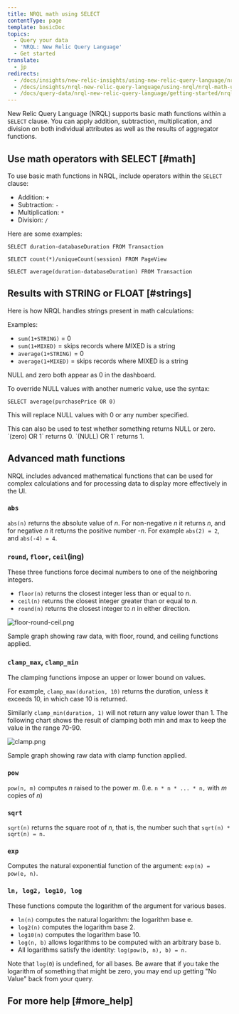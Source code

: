 ```yaml
---
title: NRQL math using SELECT
contentType: page
template: basicDoc
topics:
  - Query your data
  - 'NRQL: New Relic Query Language'
  - Get started
translate:
  - jp
redirects:
  - /docs/insights/new-relic-insights/using-new-relic-query-language/nrql-math
  - /docs/insights/nrql-new-relic-query-language/using-nrql/nrql-math-using-select
  - /docs/query-data/nrql-new-relic-query-language/getting-started/nrql-math-using-select
---
```


New Relic Query Language (NRQL) supports basic math functions within a `SELECT` clause. You can apply addition, subtraction, multiplication, and division on both individual attributes as well as the results of aggregator functions.

## Use math operators with SELECT [#math]

To use basic math functions in NRQL, include operators within the `SELECT` clause:

* Addition: `+`
* Subtraction: `-`
* Multiplication: `*`
* Division: `/`

Here are some examples:

```
SELECT duration-databaseDuration FROM Transaction
```

```
SELECT count(*)/uniqueCount(session) FROM PageView
```

```
SELECT average(duration-databaseDuration) FROM Transaction
```

## Results with STRING or FLOAT [#strings]

Here is how NRQL handles strings present in math calculations:

Examples:

* `sum(1+STRING)` = 0
* `sum(1+MIXED)` = skips records where MIXED is a string
* `average(1+STRING)` = 0
* `average(1+MIXED)` = skips records where MIXED is a string

NULL and zero both appear as 0 in the dashboard.

To override NULL values with another numeric value, use the syntax:

```
SELECT average(purchasePrice OR 0)
```

This will replace NULL values with 0 or any number specified.

<Callout variant="tip">
  This can also be used to test whether something returns NULL or zero. `(zero) OR 1` returns 0. `(NULL) OR 1` returns 1.
</Callout>

## Advanced math functions

NRQL includes advanced mathematical functions that can be used for complex calculations and for processing data to display more effectively in the UI.

### `abs`

`abs(n)` returns the absolute value of _n_. For non-negative _n_ it returns _n_, and for negative _n_ it returns the positive number -_n_. For example `abs(2) = 2`, and `abs(-4) = 4`.

### `round`, `floor`, `ceil`(ing)

These three functions force decimal numbers to one of the neighboring integers.

* `floor(n)` returns the closest integer less than or equal to _n_.
* `ceil(n)` returns the closest integer greater than or equal to _n_.
* `round(n)` returns the closest integer to _n_ in either direction.

![floor-round-ceil.png](./images/floor-round-ceil.png "floor-round-ceil.png")

Sample graph showing raw data, with floor, round, and ceiling functions applied.

### `clamp_max`, `clamp_min`

The clamping functions impose an upper or lower bound on values.

For example, `clamp_max(duration, 10)` returns the duration, unless it exceeds 10, in which case 10 is returned.

Similarly `clamp_min(duration, 1)` will not return any value lower than 1. The following chart shows the result of clamping both min and max to keep the value in the range 70-90.

![clamp.png](./images/clamp.png "clamp.png")

Sample graph showing raw data with clamp function applied.

### `pow`

`pow(n, m)` computes _n_ raised to the power _m_. (I.e. `n * n * ... * n,` with _m_ copies of _n_)

### `sqrt`

`sqrt(n)` returns the square root of _n_, that is, the number such that `sqrt(n) * sqrt(n) = n.`

### `exp`

Computes the natural exponential function of the argument: `exp(n) = pow(e, n)`.

### `ln, log2, log10, log`

These functions compute the logarithm of the argument for various bases.

* `ln(n)` computes the natural logarithm: the logarithm base e.
* `log2(n)` computes the logarithm base 2.
* `log10(n)` computes the logarithm base 10.
* `log(n, b)` allows logarithms to be computed with an arbitrary base b.
* All logarithms satisfy the identity: `log(pow(b, n), b) = n.`

Note that `log(0`) is undefined, for all bases. Be aware that if you take the logarithm of something that might be zero, you may end up getting "No Value" back from your query.

## For more help [#more_help]
